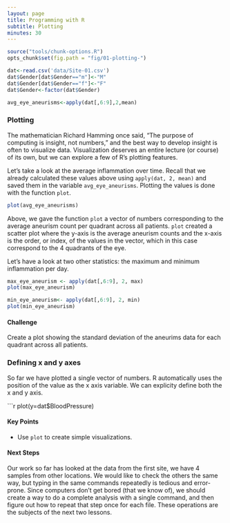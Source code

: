 ```yaml
---
layout: page
title: Programming with R
subtitle: Plotting
minutes: 30
---
```


```r
source("tools/chunk-options.R")
opts_chunk$set(fig.path = "fig/01-plotting-")
```

```r
dat<-read.csv('data/Site-01.csv')
dat$Gender[dat$Gender=="m"]<-"M"
dat$Gender[dat$Gender=="f"]<-"F"
dat$Gender<-factor(dat$Gender)

avg_eye_aneurisms<-apply(dat[,6:9],2,mean)
```
### Plotting

The mathematician Richard Hamming once said, "The purpose of computing is insight, not numbers," and the best way to develop insight is often to visualize data.
Visualization deserves an entire lecture (or course) of its own, but we can explore a few of R's plotting features. 

Let's take a look at the average inflammation over time.
Recall that we already calculated these values above using `apply(dat, 2, mean)` and saved them in the variable `avg_eye_aneurisms`.
Plotting the values is done with the function `plot`.

```r
plot(avg_eye_aneurisms)
```

Above, we gave the function `plot` a vector of numbers corresponding to the average aneurism count per quadrant across all patients.
`plot` created a scatter plot where the y-axis is the average aneurism counts and the x-axis is the order, or index, of the values in the vector, which in this case correspond to the 4 quadrants of the eye.

Let's have a look at two other statistics: the maximum and minimum inflammation per day.

```r
max_eye_aneurism <- apply(dat[,6:9], 2, max)
plot(max_eye_aneurism)
```

```r
min_eye_aneurism<- apply(dat[,6:9], 2, min)
plot(min_eye_aneurism)
```

#### Challenge

Create a plot showing the standard deviation of the aneurims data 
for each quadrant across all patients.

### Defining x and y axes

So far we have plotted a single vector of numbers. R automatically uses the position of the value as the x axis variable.
We can explicity define both the x and y axis.

```r
plot(y=dat$BloodPressure)

#### Key Points

* Use `plot` to create simple visualizations.

#### Next Steps

Our work so far has looked at the data from the first site, we have 4 samples from other locations.
We would like to check the others the same way, but typing in the same commands repeatedly is tedious and error-prone.
Since computers don't get bored (that we know of), we should create a way to do a complete analysis with a single command, and then figure out how to repeat that step once for each file.
These operations are the subjects of the next two lessons.

